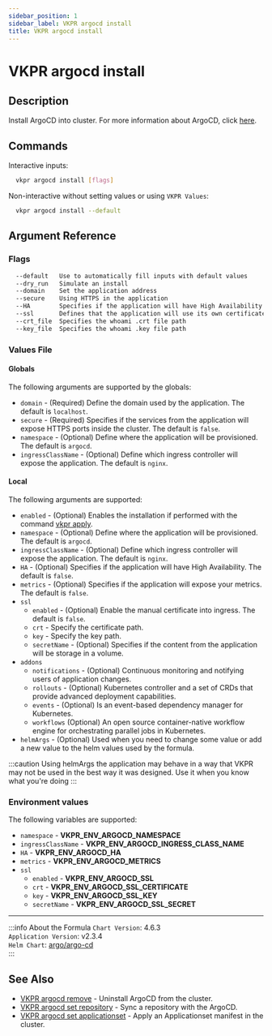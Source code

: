 ```yaml
---
sidebar_position: 1
sidebar_label: VKPR argocd install
title: VKPR argocd install
---
```


# VKPR argocd install

## Description

Install ArgoCD into cluster. For more information about ArgoCD, click [here](https://argo-cd.readthedocs.io/en/stable/).

## Commands

Interactive inputs:

```bash
  vkpr argocd install [flags]
```

Non-interactive without setting values or using `VKPR Values`:

```bash
  vkpr argocd install --default
```

## Argument Reference

### Flags

```sh
  --default   Use to automatically fill inputs with default values
  --dry_run   Simulate an install
  --domain    Set the application address
  --secure    Using HTTPS in the application
  --HA        Specifies if the application will have High Availability
  --ssl       Defines that the application will use its own certificate
  --crt_file  Specifies the whoami .crt file path
  --key_file  Specifies the whoami .key file path
```

### Values File

#### Globals

The following arguments are supported by the globals:

- `domain` - (Required) Define the domain used by the application. The default is `localhost`.
- `secure` - (Required) Specifies if the services from the application will expose HTTPS ports inside the cluster. The default is `false`.
- `namespace` - (Optional) Define where the application will be provisioned. The default is `argocd`.
- `ingressClassName` - (Optional) Define which ingress controller will expose the application. The default is `nginx`.

#### Local

The following arguments are supported:

- `enabled` - (Optional) Enables the installation if performed with the command [vkpr apply](/docs/commands/apply).
- `namespace` - (Optional) Define where the application will be provisioned. The default is `argocd`.
- `ingressClassName` - (Optional) Define which ingress controller will expose the application. The default is `nginx`.
- `HA` - (Optional) Specifies if the application will have High Availability. The default is `false`.
- `metrics` - (Optional) Specifies if the application will expose your metrics. The default is `false`.
- `ssl`
  - `enabled` - (Optional) Enable the manual certificate into ingress. The default is `false`.
  - `crt` - Specify the certificate path.
  - `key` - Specify the key path.
  - `secretName` - (Optional) Specifies if the content from the application will be storage in a volume.
- `addons`
  - `notifications` - (Optional) Continuous monitoring and notifying users of application changes.
  - `rollouts` - (Optional) Kubernetes controller and a set of CRDs that provide advanced deployment capabilities.
  - `events` - (Optional) Is an event-based dependency manager for Kubernetes.
  - `workflows` (Optional) An open source container-native workflow engine for orchestrating parallel jobs in Kubernetes.
- `helmArgs` - (Optional) Used when you need to change some value or add a new value to the helm values used by the formula.

:::caution
Using helmArgs the application may behave in a way that VKPR may not be used in the best way it was designed.
Use it when you know what you're doing
:::

### Environment values

The following variables are supported:

- `namespace` - **VKPR_ENV_ARGOCD_NAMESPACE**
- `ingressClassName` - **VKPR_ENV_ARGOCD_INGRESS_CLASS_NAME**
- `HA` - **VKPR_ENV_ARGOCD_HA**
- `metrics` - **VKPR_ENV_ARGOCD_METRICS**
- `ssl`
  - `enabled` - **VKPR_ENV_ARGOCD_SSL**
  - `crt` - **VKPR_ENV_ARGOCD_SSL_CERTIFICATE**
  - `key` - **VKPR_ENV_ARGOCD_SSL_KEY**
  - `secretName` - **VKPR_ENV_ARGOCD_SSL_SECRET**

---

:::info About the Formula
`Chart Version`: 4.6.3 <br/>
`Application Version`: v2.3.4 <br/>
`Helm Chart`: [argo/argo-cd](https://artifacthub.io/packages/helm/argo/argo-cd) <br/>
:::

## See Also

- [VKPR argocd remove](/docs/commands/argocd/remove) - Uninstall ArgoCD from the cluster.
- [VKPR argocd set repository](/docs/commands/argocd/set/repository) - Sync a repository with the ArgoCD.
- [VKPR argocd set applicationset](/docs/commands/argocd/set/applicationset) - Apply an Applicationset manifest in the cluster.
